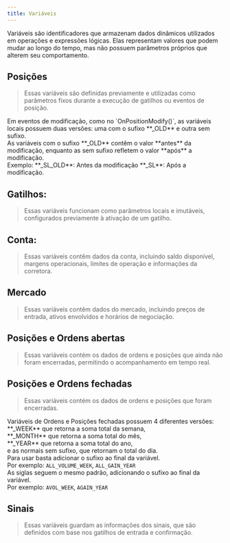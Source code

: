 ```yaml
---
title: Variáveis
---
```



Variáveis são identificadores que armazenam dados dinâmicos utilizados em
operações e expressões lógicas. Elas representam valores que podem mudar ao
longo do tempo, mas não possuem parâmetros próprios que alterem seu
comportamento.

## Posições

> Essas variáveis são definidas previamente e utilizadas como parâmetros fixos durante a execução de gatilhos ou eventos de posição.

<VarTable category={ENUM_VARIABLE_CATEGORY_TYPE.LOCAL_POSITION} />

<Aside type="tip">
   Em eventos de modificação, como no `OnPositionModify()`, as variáveis locais
   possuem duas versões: uma com o sufixo **_OLD** e outra sem sufixo.
   <br />
   As variáveis com o sufixo **_OLD** contêm o valor **antes** da modificação,
   enquanto as sem sufixo refletem o valor **após** a modificação.
   <br />
   Exemplo:  
   **_SL_OLD**: Antes da modificação  
   **_SL**: Após a modificação.
</Aside>

## Gatilhos: 

> Essas variáveis funcionam como parâmetros locais e imutáveis, configurados previamente à ativação de um gatilho.

<VarTable category={ENUM_VARIABLE_CATEGORY_TYPE.LOCAL_TRIGGER} />

## Conta:

> Essas variáveis contêm dados da conta, incluindo saldo disponível, margens operacionais, limites de operação e informações da corretora.

<VarTable category={ENUM_VARIABLE_CATEGORY_TYPE.ACCOUNT} />

## Mercado

> Essas variáveis contêm dados do mercado, incluindo preços de entrada, ativos envolvidos e horários de negociação.

<VarTable category={ENUM_VARIABLE_CATEGORY_TYPE.MARKET} />

## Posições e Ordens abertas

> Essas variáveis contém os dados de ordens e posições que ainda não foram encerradas, permitindo o acompanhamento em tempo real.

<VarTable category={ENUM_VARIABLE_CATEGORY_TYPE.OPEN_TRADE} />

## Posições e Ordens fechadas

> Essas variáveis contém os dados de ordens e posições que foram encerradas.

<VarTable category={ENUM_VARIABLE_CATEGORY_TYPE.CLOSE_TRADE} />

<Aside type="tip">
   Variáveis de Ordens e Posições fechadas possuem 4 diferentes versões:
   <br /> **_WEEK** que retorna a soma total da semana,
   <br /> **_MONTH** que retorna a soma total do mês,
   <br /> **_YEAR** que retorna a soma total do ano,
   <br /> e as normais sem sufixo, que retornam o total do dia.
   <br />
   Para usar basta adicionar o sufixo ao final da variável. <br />
   Por exemplo:
   <code class="variable">ALL_VOLUME_WEEK</code>,
   <code class="variable">ALL_GAIN_YEAR</code>
   <br />
   As siglas seguem o mesmo padrão, adicionando o sufixo ao final da variável.
   <br /> Por exemplo:
   <code class="variable-abbr">AVOL_WEEK</code>,
   <code class="variable-abbr">AGAIN_YEAR</code>
</Aside>

## Sinais

> Essas variáveis guardam as informações dos sinais, que são definidos com base nos gatilhos de entrada e confirmação.

<VarTable category={ENUM_VARIABLE_CATEGORY_TYPE.SIGNAL} />
